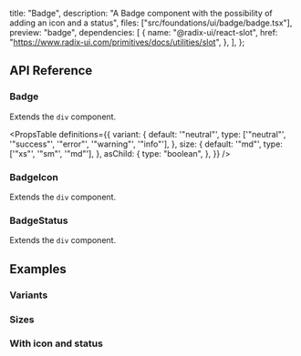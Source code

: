   title: "Badge",
  description:
    "A Badge component with the possibility of adding an icon and a status",
  files: ["src/foundations/ui/badge/badge.tsx"],
  preview: "badge",
  dependencies: [
    {
      name: "@radix-ui/react-slot",
      href: "https://www.radix-ui.com/primitives/docs/utilities/slot",
    },
  ],
};

## API Reference

### Badge

Extends the `div` component.

<PropsTable
  definitions={{
    variant: {
      default: '"neutral"',
      type: ['"neutral"', '"success"', '"error"', '"warning"', '"info"'],
    },
    size: {
      default: '"md"',
      type: ['"xs"', '"sm"', '"md"'],
    },
    asChild: {
      type: "boolean",
    },
  }}
/>

### BadgeIcon

Extends the `div` component.

### BadgeStatus

Extends the `div` component.

## Examples

### Variants

<Preview slug="badge-variants" />

### Sizes

<Preview slug="badge-sizes" />

### With icon and status

<Preview slug="badge" />
